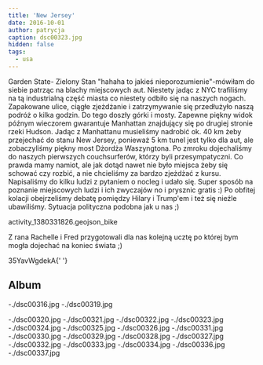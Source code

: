 ```yaml
---
title: 'New Jersey'
date: 2016-10-01
author: patrycja
caption: dsc00323.jpg
hidden: false
tags:
  - usa
---
```


Garden State- Zielony Stan "hahaha to jakieś nieporozumienie"-mówiłam do siebie patrząc na blachy miejscowych aut. Niestety jadąc z NYC trafiliśmy na tą industrialną część miasta co niestety odbiło się na naszych nogach. Zapakowane ulice, ciągłe zjeżdżanie i zatrzymywanie się przedłużyło naszą podróż o kilka godzin. Do tego doszły górki i mosty. Zapewne piękny widok późnym wieczorem gwarantuje Manhattan znajdujący się po drugiej stronie rzeki Hudson. Jadąc z Manhattanu musieliśmy nadrobić ok. 40 km żeby przejechać do stanu New Jersey, ponieważ 5 km tunel jest tylko dla aut, ale zobaczyliśmy piękny most Dżordża Waszyngtona. Po zmroku dojechaliśmy do naszych pierwszych couchsurferów, którzy byli przesympatyczni. Co prawda mamy namiot, ale jak dotąd nawet nie było miejsca żeby się schować czy rozbić, a nie chcieliśmy za bardzo zjeżdżać z kursu. Napisaliśmy do kilku ludzi z pytaniem o nocleg i udało się. Super sposób na poznanie miejscowych ludzi i ich zwyczajów no i prysznic gratis :) Po obfitej kolacji obejrzeliśmy debatę pomiędzy Hilary i Trump'em i też się nieźle ubawiliśmy. Sytuacja polityczna podobna jak u nas ;)

<gpx zoom={8}>activity_1380331826.geojson_bike</gpx>

Z rana Rachelle i Fred przygotowali dla nas kolejną ucztę po której bym mogła dojechać na koniec świata ;)

<youtube>35YavWgdekA</youtube>{' '}

## Album

<grid>-./dsc00316.jpg -./dsc00319.jpg</grid>

<grid>
  -./dsc00320.jpg -./dsc00321.jpg -./dsc00322.jpg -./dsc00323.jpg
  -./dsc00324.jpg -./dsc00325.jpg -./dsc00326.jpg -./dsc00331.jpg
  -./dsc00330.jpg -./dsc00329.jpg -./dsc00328.jpg -./dsc00327.jpg
  -./dsc00332.jpg -./dsc00333.jpg -./dsc00334.jpg -./dsc00336.jpg
  -./dsc00337.jpg
</grid>
